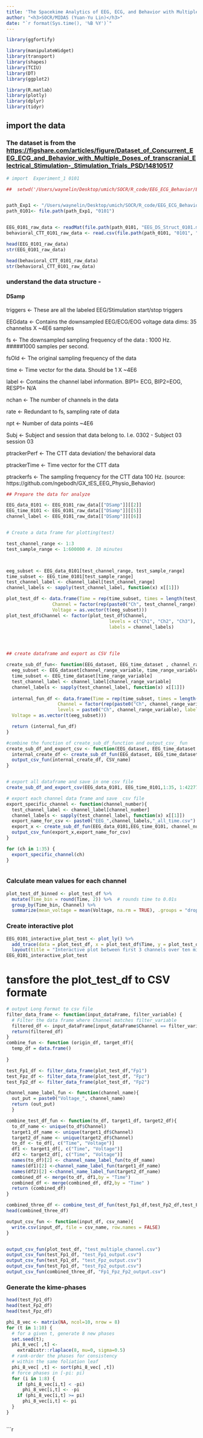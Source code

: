 ```yaml
---
title: 'The Spacekime Analytics of EEG, ECG, and Behavior with Multiple Doses of tDCS'
author: "<h3>SOCR/MIDAS (Yuan-Yu Lin)</h3>"
date: "`r format(Sys.time(), '%B %Y')`"
---
```


```r
library(ggfortify)

library(manipulateWidget)
library(transport)
library(shapes)
library(TCIU)
library(DT)
library(ggplot2)

library(R.matlab)
library(plotly)
library(dplyr)
library(tidyr)

```

## import the data

### The dataset is from the <https://figshare.com/articles/figure/Dataset_of_Concurrent_EEG_ECG_and_Behavior_with_Multiple_Doses_of_transcranial_Electrical_Stimulation-_Stimulation_Trials_PSD/14810517>

```r
# import  Experiment_1 0101

##  setwd('/Users/waynelin/Desktop/umich/SOCR/R_code/EEG_ECG_Behavior/Exp1_Raw Data/0101')


path_Exp1 <- "/Users/waynelin/Desktop/umich/SOCR/R_code/EEG_ECG_Behavior/Exp1_Raw Data"
path_0101<- file.path(path_Exp1, "0101")


EEG_0101_raw_data <- readMat(file.path(path_0101, "EEG_DS_Struct_0101.mat"))
behavioral_CTT_0101_raw_data <- read.csv(file.path(path_0101, "0101", "ptracker-0101.csv"))

head(EEG_0101_raw_data)
str(EEG_0101_raw_data)

head(behavioral_CTT_0101_raw_data)
str(behavioral_CTT_0101_raw_data)

```

### understand the data structure -

#### 

#### DSamp

triggers \<- These are all the labeled EEG/Stimulation start/stop triggers

EEGdata \<- Contains the downsampled EEG/ECG/EOG voltage data dims: 35 channelss X \~4E6 samples

fs \<- The downsampled sampling frequency of the data : 1000 Hz. #####1000 samples per second.

fsOld \<- The original sampling frequency of the data

time \<- Time vector for the data. Should be 1 X \~4E6

label \<- Contains the channel label information. BIP1= ECG, BIP2=EOG, RESP1= N/A

nchan \<- The number of channels in the data

rate \<- Redundant to fs, sampling rate of data

npt \<- Number of data points \~4E6

Subj \<- Subject and session that data belong to. I.e. 0302 - Subject 03 session 03

ptrackerPerf \<- The CTT data deviation/ the behavioral data

ptrackerTime \<- Time vector for the CTT data

ptrackerfs \<- The sampling frequency for the CTT data 100 Hz.
(source: https://github.com/ngebodh/GX_tES_EEG_Physio_Behavior)

```r
## Prepare the data for analyze

EEG_data_0101 <- EEG_0101_raw_data[["DSamp"]][[2]]
EEG_time_0101 <- EEG_0101_raw_data[["DSamp"]][[5]]
channel_label <- EEG_0101_raw_data[["DSamp"]][[6]]


# Create a data frame for plotting(test)

test_channel_range <- 1:3
test_sample_range <- 1:600000 #. 10 minutes



eeg_subset <- EEG_data_0101[test_channel_range, test_sample_range]
time_subset <- EEG_time_0101[test_sample_range]
test_channel_label <- channel_label[test_channel_range]
channel_labels <- sapply(test_channel_label, function(x) x[[1]])

plot_test_df <- data.frame(Time = rep(time_subset, times = length(test_channel_range)),
                 Channel = factor(rep(paste0("Ch", test_channel_range), each = length(test_sample_range))),
                 Voltage = as.vector(t(eeg_subset)))
plot_test_df$Channel <- factor(plot_test_df$Channel,
                                      levels = c("Ch1", "Ch2", "Ch3"),
                                      labels = channel_labels)





```

```r
## create dataframe and export as CSV file

create_sub_df_fun<- function(EEG_dataset, EEG_time_dataset , channel_range_variable, time_range_variable){
  eeg_subset <- EEG_dataset[channel_range_variable, time_range_variable]
  time_subset <- EEG_time_dataset[time_range_variable]
  test_channel_label <- channel_label[channel_range_variable]
  channel_labels <- sapply(test_channel_label, function(x) x[[1]])
  
  internal_fun_df <- data.frame(Time = rep(time_subset, times = length(channel_range_variable)),
                   Channel = factor(rep(paste0("Ch", channel_range_variable), each = length(time_range_variable)), 
                   levels = paste0("Ch", channel_range_variable), labels = channel_labels),
  Voltage = as.vector(t(eeg_subset)))

  return (internal_fun_df)
}

#combine the function of create_sub_df_function and output_csv_ fun 
create_sub_df_and_export_csv <- function(EEG_dataset, EEG_time_dataset , channel_range_variable, time_range_variable, CSV_name){
  internal_create_df <- create_sub_df_fun(EEG_dataset, EEG_time_dataset , channel_range_variable, time_range_variable)
  output_csv_fun(internal_create_df, CSV_name)
}


# export all dataframe and save in one csv file 
create_sub_df_and_export_csv(EEG_data_0101, EEG_time_0101,1:35, 1:4227788, "EEG_all_channel_all_time.csv")

# export each channel data frame and save  csv file
export_specific_channel <- function(channel_number){
  test_channel_label <- channel_label[channel_number]
  channel_labels <- sapply(test_channel_label, function(x) x[[1]])
  export_name_for_csv <- paste0("EEG_",channel_labels,"_all_time.csv")
  export_x <- create_sub_df_fun(EEG_data_0101,EEG_time_0101, channel_number, 1:4227788)
  output_csv_fun(export_x,export_name_for_csv)
}

for (ch in 1:35) {
  export_specific_channel(ch)
}



```

### Calculate mean values for each channel
```r
plot_test_df_binned <- plot_test_df %>%
  mutate(Time_bin = round(Time, 2)) %>%  # rounds time to 0.01s
  group_by(Time_bin, Channel) %>%
  summarize(mean_voltage = mean(Voltage, na.rm = TRUE), .groups = "drop")


```

### Create interactive plot
```r
EEG_0101_interactive_plot_test <- plot_ly() %>%
  add_trace(data = plot_test_df, x = plot_test_df$Time, y = plot_test_df$Voltage, color = plot_test_df$Channel, type = 'scatter', mode = 'lines') %>% 
  layout(title = "Interactive plot between first 3 channels over ten minutes", xaxis = list(title = "Time (sec)"), yaxis = list(title = "Voltage"))
EEG_0101_interactive_plot_test


```


# tansfore the plot_test_df to CSV formate
```r
# output Long Format to csv file
filter_data_frame <- function(input_dataFrame, filter_variable) {
  # Filter the data frame where Channel matches filter_variable
  filtered_df <- input_dataFrame[input_dataFrame$Channel == filter_variable, ]
  return(filtered_df)
}
combine_fun <- function (origin_df, target_df){
  temp_df = data.frame()
  
}

test_Fp1_df <- filter_data_frame(plot_test_df,"Fp1")
test_Fpz_df <- filter_data_frame(plot_test_df, "Fpz")
test_Fp2_df <- filter_data_frame(plot_test_df, "Fp2")

channel_name_label_fun <- function(channel_name){
  out_put = paste0("Voltage_", channel_name)
  return (out_put)
  }

combine_test_df_fun <- function(to_df, target1_df, target2_df){ 
  to_df_name <- unique(to_df$Channel)
  target1_df_name <- unique(target1_df$Channel)
  target2_df_name <- unique(target2_df$Channel)
  to_df <- to_df[, c("Time", "Voltage")]
  df1 <- target1_df[, c("Time", "Voltage")]
  df2 <- target2_df[, c("Time", "Voltage")]
  names(to_df)[2] <- channel_name_label_fun(to_df_name)
  names(df1)[2] <-channel_name_label_fun(target1_df_name)
  names(df2)[2] <-channel_name_label_fun(target2_df_name)
  combined_df <- merge(to_df, df1,by = "Time")
  combined_df <- merge(combined_df, df2,by = "Time" )
  return (combined_df)
}

combined_three_df <- combine_test_df_fun(test_Fp1_df,test_Fp2_df,test_Fpz_df)
head(combined_three_df)

output_csv_fun <- function(input_df, csv_name){
  write.csv(input_df, file = csv_name, row.names = FALSE)
}


output_csv_fun(plot_test_df, "test_multiple_channel.csv")
output_csv_fun(test_Fp1_df, "test_Fp1_output.csv")
output_csv_fun(test_Fp1_df, "test_Fpz_output.csv")
output_csv_fun(test_Fp1_df, "test_Fp2_output.csv")
output_csv_fun(combined_three_df, "Fp1_Fpz_Fp2_output.csv")


```

### Generate the kime-phases
```r
head(test_Fp1_df)
head(test_Fp2_df)
head(test_Fpz_df)

phi_8_vec <- matrix(NA, ncol=10, nrow = 8)
for (t in 1:10) { 
  # for a given t, generate 8 new phases
  set.seed(t);
  phi_8_vec[ ,t] <-
    extraDistr::rlaplace(8, mu=0, sigma=0.5)
  # rank-order the phases for consistency
  # within the same foliation leaf
  phi_8_vec[ ,t] <- sort(phi_8_vec[ ,t])
  # force phases in [-pi: pi)
  for (i in 1:8) {
    if (phi_8_vec[i,t] < -pi) 
      phi_8_vec[i,t] <- -pi
    if (phi_8_vec[i,t] >= pi) 
      phi_8_vec[i,t] <- pi
  }
}



```

```r
